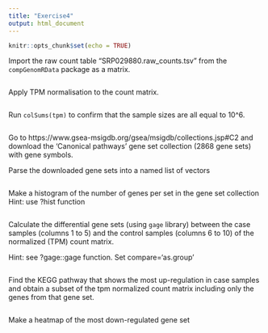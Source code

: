 ```yaml
---
title: "Exercise4"
output: html_document
---
```


```r
knitr::opts_chunk$set(echo = TRUE)
```

Import the raw count table "SRP029880.raw_counts.tsv" from the `compGenomRData` package as a matrix. 
```r

```

Apply TPM normalisation to the count matrix.

```r

```

Run `colSums(tpm)` to confirm that the sample sizes are all equal to 10^6. 

```r

```

Go to https://www.gsea-msigdb.org/gsea/msigdb/collections.jsp#C2 and download the 
'Canonical pathways' gene set collection (2868 gene sets) with gene symbols.

Parse the downloaded gene sets into a named list of vectors 
```r

```

Make a histogram of the number of genes per set in the gene set collection
Hint: use ?hist function 
```r

```

Calculate the differential gene sets (using `gage` library) between the case samples (columns 1 to 5)
and the control samples (columns 6 to 10) of the normalized (TPM) count matrix.

Hint: see ?gage::gage function. Set compare='as.group' 

```r

```

Find the KEGG pathway that shows the most up-regulation in case samples and 
obtain a subset of the tpm normalized count matrix including only the genes from that gene set. 
```r

```

Make a heatmap of the most down-regulated gene set
```r

```




